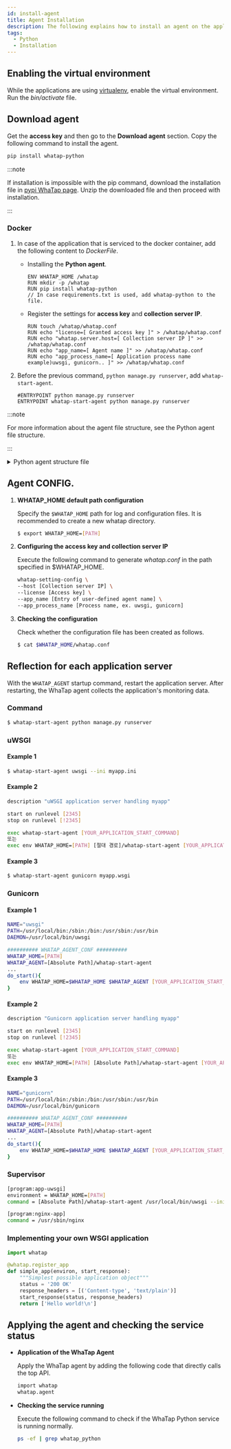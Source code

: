 ```yaml
---
id: install-agent
title: Agent Installation
description: The following explains how to install an agent on the application server in the Python environment.
tags:
  - Python
  - Installation
---
```




<Agentsignupguide />

<Youtube ko="MWDFeegF6mQ" en="MWDFeegF6mQ" ja="MWDFeegF6mQ" />


<Createprojectv2 />


<Accesskeyv2 />

## Enabling the virtual environment

While the applications are using [virtualenv](https://docs.python.org/ko/3.7/library/venv.html), enable the virtual environment. Run the _bin/activate_ file.

## Download agent

Get the **access key** and then go to the **Download agent** section. Copy the following command to install the agent.

```bash
pip install whatap-python
```

:::note

If installation is impossible with the pip command, download the installation file in [pypi WhaTap page](https://pypi.org/project/whatap-python/#files). Unzip the downloaded file and then proceed with installation.

:::

### Docker

1. In case of the application that is serviced to the docker container, add the following content to _DockerFile_.

   - Installing the **Python agent**.

     ```docker title='Dockerfile' {3}
     ENV WHATAP_HOME /whatap
     RUN mkdir -p /whatap
     RUN pip install whatap-python
     // In case requirements.txt is used, add whatap-python to the file.
     ```

   - Register the settings for **access key** and **collection server IP**.

     ```docker title='Dockerfile'
     RUN touch /whatap/whatap.conf
     RUN echo "license=[ Granted access key ]" > /whatap/whatap.conf
     RUN echo "whatap.server.host=[ Collection server IP ]" >> /whatap/whatap.conf
     RUN echo "app_name=[ Agent name ]" >> /whatap/whatap.conf
     RUN echo "app_process_name=[ Application process name example)uwsgi, gunicorn.. ]" >> /whatap/whatap.conf
     ```

2. Before the previous command, `python manage.py runserver`, add `whatap-start-agent`.

   ```docker title='Dockerfile'
   #ENTRYPOINT python manage.py runserver
   ENTRYPOINT whatap-start-agent python manage.py runserver
   ```

:::note

For more information about the agent file structure, see the Python agent file structure.

:::

<details>
<summary>Python agent structure file</summary>
The Python agent file consists of a tracer that extracts the data needed to monitor applications and passes it to the WhaTap collection server, and the elements that help the tracer send the data.

- _whatap.conf_

  This basic file is required to set an agent. The agent-related options can be set in _whatap.conf_.

- _paramkey.txt_

  It is used to check the parameters of HTTP and SQL data collected as the trace information of the traced transactions. 

  The security key is stored in a file. To check the actual collected data through a browser, enter the security key in the file to retrieve the data. 

  You can modify the security key by directly modifying the file. The related options are as follows: 

  - **profile_http_parameter_enabled** <span class='type'>Boolean</span>

    Default `false`

  - **profile_sql_param_enabled** <span class='type'>Boolean</span>

    Default `false`

</details>

## Agent CONFIG.

1. **WHATAP_HOME default path configuration**

   Specify the `$WHATAP_HOME` path for log and configuration files. It is recommended to create a new whatap directory.

   ```bash
   $ export WHATAP_HOME=[PATH]
   ```

2. **Configuring the access key and collection server IP**

   Execute the following command to generate _whatap.conf_ in the path specified in $WHATAP_HOME.

   ```bash
   whatap-setting-config \
   --host [Collection server IP] \
   --license [Access key] \
   --app_name [Entry of user-defined agent name] \
   --app_process_name [Process name, ex. uwsgi, gunicorn]
   ```

3. **Checking the configuration**

   Check whether the configuration file has been created as follows.

   ```bash
   $ cat $WHATAP_HOME/whatap.conf
   ```

## Reflection for each application server

With the `WHATAP_AGENT` startup command, restart the application server. After restarting, the WhaTap agent collects the application's monitoring data.

### Command

```bash title=SH
$ whatap-start-agent python manage.py runserver
```

### uWSGI

#### Example 1

```bash title=SH
$ whatap-start-agent uwsgi --ini myapp.ini
```

#### Example 2

```bash title=VI
description "uWSGI application server handling myapp"

start on runlevel [2345]
stop on runlevel [!2345]

exec whatap-start-agent [YOUR_APPLICATION_START_COMMAND]
또는
exec env WHATAP_HOME=[PATH] [절대 경로]/whatap-start-agent [YOUR_APPLICATION_START_COMMAND]
```

#### Example 3

```bash title=SH
$ whatap-start-agent gunicorn myapp.wsgi
```

### Gunicorn

#### Example 1

```bash title=SH
NAME="uwsgi"
PATH=/usr/local/bin:/sbin:/bin:/usr/sbin:/usr/bin
DAEMON=/usr/local/bin/uwsgi

########## WHATAP_AGENT_CONF ##########
WHATAP_HOME=[PATH]
WHATAP_AGENT=[Absolute Path]/whatap-start-agent
...
do_start(){
    env WHATAP_HOME=$WHATAP_HOME $WHATAP_AGENT [YOUR_APPLICATION_START_COMMAND]
}
```

#### Example 2

```bash title=SH
description "Gunicorn application server handling myapp"

start on runlevel [2345]
stop on runlevel [!2345]

exec whatap-start-agent [YOUR_APPLICATION_START_COMMAND]
또는
exec env WHATAP_HOME=[PATH] [Absolute Path]/whatap-start-agent [YOUR_APPLICATION_START_COMMAND]
```

#### Example 3

```bash title=SH
NAME="gunicorn"
PATH=/usr/local/bin:/sbin:/bin:/usr/sbin:/usr/bin
DAEMON=/usr/local/bin/gunicorn

########## WHATAP_AGENT_CONF ##########
WHATAP_HOME=[PATH]
WHATAP_AGENT=[Absolute Path]/whatap-start-agent
...
do_start(){
    env WHATAP_HOME=$WHATAP_HOME $WHATAP_AGENT [YOUR_APPLICATION_START_COMMAND]
}
```

### Supervisor

```bash title=SH
[program:app-uwsgi]
environment = WHATAP_HOME=[PATH]
command = [Absolute Path]/whatap-start-agent /usr/local/bin/uwsgi --ini /home/blog/backend/config/uwsgi.ini

[program:nginx-app]
command = /usr/sbin/nginx
```

### Implementing your own WSGI application

```python title=PYTHON
import whatap

@whatap.register_app
def simple_app(environ, start_response):
    """Simplest possible application object"""
    status = '200 OK'
    response_headers = [('Content-type', 'text/plain')]
    start_response(status, response_headers)
    return ['Hello world!\n']
```

## Applying the agent and checking the service status

- **Application of the WhaTap Agent**

  Apply the WhaTap agent by adding the following code that directly calls the top API.

  ```bash
  import whatap
  whatap.agent
  ```

- **Checking the service running**

  Execute the following command to check if the WhaTap Python service is running normally.

  ```bash
  ps -ef | grep whatap_python
  ```
